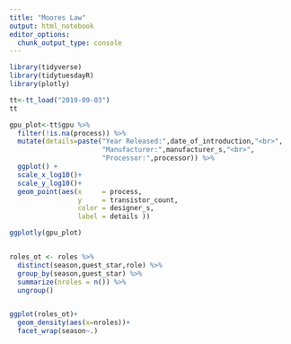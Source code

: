 ```yaml
---
title: "Moores Law"
output: html_notebook
editor_options: 
  chunk_output_type: console
---
```


```r
library(tidyverse)
library(tidytuesdayR)
library(plotly)

tt<-tt_load("2019-09-03")
tt
```

```r

gpu_plot<-tt$gpu %>% 
  filter(!is.na(process)) %>% 
  mutate(details=paste("Year Released:",date_of_introduction,"<br>",
                       "Manufacturer:",manufacturer_s,"<br>",
                       "Processor:",processor)) %>% 
  ggplot() +
  scale_x_log10()+
  scale_y_log10()+
  geom_point(aes(x     = process,
                 y     = transistor_count,
                 color = designer_s,
                 label = details ))

ggplotly(gpu_plot)


roles_ot <- roles %>% 
  distinct(season,guest_star,role) %>% 
  group_by(season,guest_star) %>% 
  summarize(nroles = n()) %>% 
  ungroup()


ggplot(roles_ot)+
  geom_density(aes(x=nroles))+
  facet_wrap(season~.)

  

```





